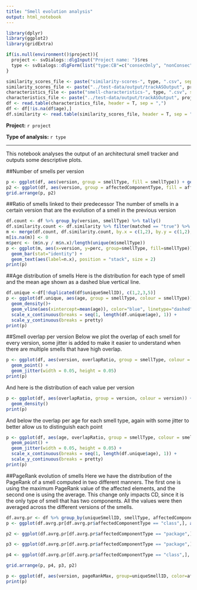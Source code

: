 ```yaml
---
title: "Smell evolution analysis"
output: html_notebook
---
```


```r
library(dplyr)
library(ggplot2)
library(gridExtra)

if(is.null(environment()$project)){
  project <- svDialogs::dlgInput("Project name: ")$res
  type <- svDialogs::dlgForm(list("type:CB"=c("consecOnly", "nonConsec")), title="Consecutive or non consecutive smells?")$res$type
}

similarity_scores_file <- paste("similarity-scores-", type, ".csv", sep = "")
similarity_scores_file <- paste("../test-data/output/trackASOutput", project, similarity_scores_file, sep="/")
characteristics_file <- paste("smell-characteristics-", type, ".csv", sep = "")
characteristics_file <- paste("../test-data/output/trackASOutput", project, characteristics_file, sep="/")
df <- read.table(characteristics_file, header = T, sep = ",")
df <- df[!is.na(df$age),]
df.similarity <- read.table(similarity_scores_file, header = T, sep = ",")
```

**Project:** ``r project``

**Type of analysis:** ``r type``

***

This notebook analyses the output of an architectural smell tracker and outputs some descriptive plots.

##Number of smells per version
```r
p <- ggplot(df, aes(version, group = smellType, fill = smellType)) + geom_bar()
p2 <- ggplot(df, aes(version, group = affectedComponentType, fill = affectedComponentType)) + geom_bar()
grid.arrange(p, p2)
```

##Ratio of smells linked to their predecessor
The number of smells in a certain version that are the evolution of a smell in the previous version
```r
df.count <- df %>% group_by(version, smellType) %>% tally()
df.similarity.count <- df.similarity %>% filter(matched == "true") %>% group_by(nextVersion, nextType) %>% tally()
m <- merge(df.count, df.similarity.count, by.x = c(1,2), by.y = c(1,2), all = T)
m[is.na(m)] <- 0
m$perc <- (m$n.y / m$n.x)/length(unique(m$smellType))
p <- ggplot(m, aes(x=version, y=perc, group=smellType, fill=smellType)) + 
  geom_bar(stat="identity") +
  geom_text(aes(label=n.x), position = "stack", size = 2)
print(p)
```


##Age distribution of smells
Here is the distribution for each type of smell and the mean age shown as a dashed blue vertical line.
```r
df.unique <-df[!duplicated(df$uniqueSmellID), c(1,2,3,5)]
p <- ggplot(df.unique, aes(age, group = smellType, colour = smellType)) +
  geom_density()+
  geom_vline(aes(xintercept=mean(age)), color="blue", linetype="dashed", size=1) +
  scale_x_continuous(breaks = seq(1, length(df.unique$age), 1)) +
  scale_y_continuous(breaks = pretty)
print(p)
```

##Smell overlap per version
Below we plot the overlap of each smell for every version, some jitter is added to make it easier to understand when there are multiple smells that have high overlap.
```r
p <- ggplot(df, aes(version, overlapRatio, group = smellType, colour = smellType)) +
  geom_point() +
  geom_jitter(width = 0.05, height = 0.05)
print(p)
```
And here is the distribution of each value per version
```r
p <- ggplot(df, aes(overlapRatio, group = version, colour = version)) +
  geom_density()
print(p)
```
And below the overlap per age for each smell type, again with some jitter to better allow us to distinguish each point
```r
p <- ggplot(df, aes(age, overlapRatio, group = smellType, colour = smellType)) +
  geom_point() +
  geom_jitter(width = 0.05, height = 0.05) +
  scale_x_continuous(breaks = seq(1, length(df.unique$age), 1)) +
  scale_y_continuous(breaks = pretty)
print(p)
```
##PageRank evolution of smells
Here we have the distribution of the PageRank of a smell computed in two different manners. The first one is using the maximum PageRank value of the affected elements, and the second one is using the average. This change only impacts CD, since it is the only type of smell that has two components. All the values were then averaged across the different versions of the smells.
```r
df.avrg.pr <- df %>% group_by(uniqueSmellID, smellType, affectedComponentType) %>% summarise(meanMaxPageRank=mean(pageRankMax), meanAvgPageRank=mean(pageRankAvrg))
p <- ggplot(df.avrg.pr[df.avrg.pr$affectedComponentType == "class",], aes(meanMaxPageRank, group=smellType, fill=smellType, color=smellType)) + geom_density(alpha=0.5) + labs(title="Class-level smells")

p2 <- ggplot(df.avrg.pr[df.avrg.pr$affectedComponentType == "package",], aes(meanAvgPageRank, group=smellType, fill=smellType, color=smellType)) + geom_density(alpha=0.5) + labs(title="Package-level smells")

p3 <- ggplot(df.avrg.pr[df.avrg.pr$affectedComponentType == "package",], aes(meanMaxPageRank, group=smellType, fill=smellType, color=smellType)) + geom_density(alpha=0.5) + labs(title="Package-level smells")

p4 <- ggplot(df.avrg.pr[df.avrg.pr$affectedComponentType == "class",], aes(meanAvgPageRank, group=smellType, fill=smellType, color=smellType)) + geom_density(alpha=0.5) + labs(title="Class-level smells")

grid.arrange(p, p4, p3, p2)
```
```r
p <- ggplot(df, aes(version, pageRankMax, group=uniqueSmellID, color=affectedComponentType)) + geom_line()
print(p)
```

